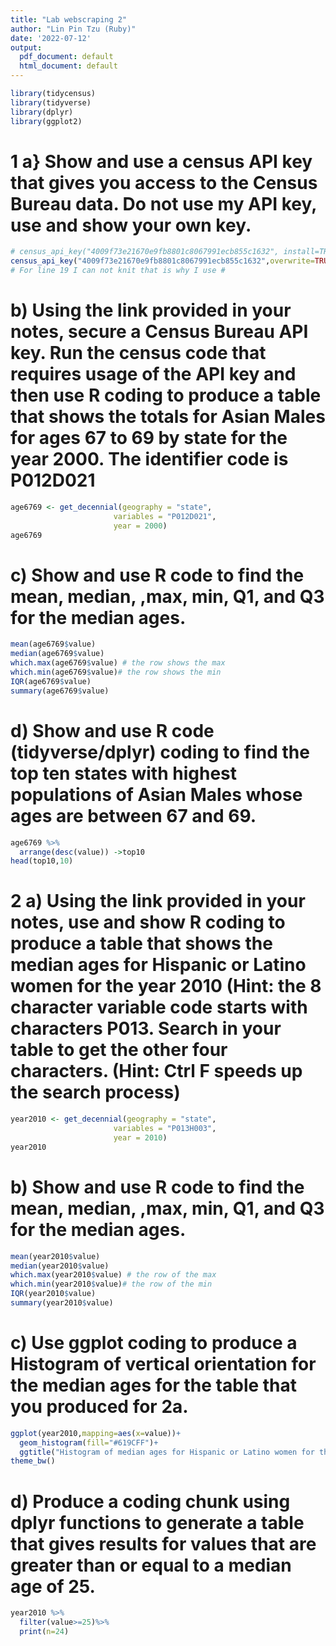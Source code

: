 ```yaml
---
title: "Lab webscraping 2"
author: "Lin Pin Tzu (Ruby)"
date: '2022-07-12'
output:
  pdf_document: default
  html_document: default
---
```


```r
library(tidycensus)
library(tidyverse)
library(dplyr)
library(ggplot2)
```

# 1 a} Show and use a census API key that gives you access to the Census Bureau data. Do not use my API key, use and show your own key.
```r
# census_api_key("4009f73e21670e9fb8801c8067991ecb855c1632", install=TRUE)
census_api_key("4009f73e21670e9fb8801c8067991ecb855c1632",overwrite=TRUE)
# For line 19 I can not knit that is why I use # 
```

# b) Using the link provided in your notes, secure a Census Bureau API key. Run the census code  that requires usage of the API key and then use R coding to produce a table that shows the totals for Asian Males for ages 67 to 69 by state for the year 2000.  The identifier code is P012D021
```r
age6769 <- get_decennial(geography = "state", 
                       variables = "P012D021",
                       year = 2000)
age6769
```

# c) Show and use R code to find the mean, median, ,max, min, Q1, and Q3 for the median ages.
```r
mean(age6769$value)
median(age6769$value)
which.max(age6769$value) # the row shows the max 
which.min(age6769$value)# the row shows the min 
IQR(age6769$value)
summary(age6769$value)
```

# d) Show and use R code (tidyverse/dplyr) coding to find the top ten states with highest populations of Asian Males whose ages are between 67 and 69.
```r
age6769 %>%
  arrange(desc(value)) ->top10
head(top10,10)
```

# 2 a) Using the link provided in your notes, use and show R coding to produce a table that shows the median ages for Hispanic or Latino women for the year 2010 (Hint: the 8 character variable code starts with characters P013. Search in your table to get the other four characters. (Hint: Ctrl F speeds up the search process)
```r
year2010 <- get_decennial(geography = "state", 
                       variables = "P013H003",
                       year = 2010)
year2010 
```

# b) Show and use R code to find the mean, median, ,max, min, Q1, and Q3 for the median ages.
```r
mean(year2010$value)
median(year2010$value)
which.max(year2010$value) # the row of the max 
which.min(year2010$value)# the row of the min
IQR(year2010$value)
summary(year2010$value)
```

# c) Use ggplot coding to produce a Histogram of vertical orientation for the median ages for the table that you produced for 2a.
```r
ggplot(year2010,mapping=aes(x=value))+
  geom_histogram(fill="#619CFF")+
  ggtitle("Histogram of median ages for Hispanic or Latino women for the year 2010")+
theme_bw()
```

# d) Produce a coding chunk using dplyr functions to generate a table that gives results for values that are greater than or equal to a median age of 25.
```r
year2010 %>%
  filter(value>=25)%>%
  print(n=24)
```